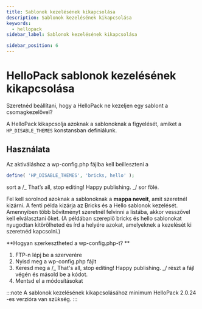 ```yaml
---
title: Sablonok kezelésének kikapcsolása
description: Sablonok kezelésének kikapcsolása
keywords:
  - hellopack
sidebar_label: Sablonok kezelésének kikapcsolása

sidebar_position: 6
---
```



# <FontAwesomeIcon icon="fa-duotone fa-tags text-primary" /> HelloPack sablonok kezelésének kikapcsolása

Szeretnéd beállítani, hogy a HelloPack ne kezeljen egy sablont a csomagkezelővel?

A HelloPack kikapcsolja azoknak a sablonoknak a figyelését, amiket a `HP_DISABLE_THEMES` konstansban definiálunk.

## Használata

Az aktiváláshoz a wp-config.php fájlba kell beilleszteni a

```php title="wp-config.php"
define( 'HP_DISABLE_THEMES', 'bricks, hello' );
```

sort a /_ That’s all, stop editing! Happy publishing. _/ sor fölé.

Fel kell sorolnod azoknak a sablonoknak a **mappa neveit**, amit szeretnél kizárni. A fenti példa kizárja az Bricks és a Hello sablonok kezelését. Amennyiben több bővítményt szeretnél felvinni a listába, akkor vesszővel kell elválasztani őket. (A példában szereplő bricks és hello sablonokat nyugodtan kitörölheted és írd a helyére azokat, amelyeknek a kezelését ki szeretnéd kapcsolni.)

**Hogyan szerkesztheted a wp-config.php-t?
**

1. FTP-n lépj be a szerverére
2. Nyisd meg a wp-config.php fájlt
3. Keresd meg a /_ That's all, stop editing! Happy publishing. _/ részt a fájl végén és másold be a kódot.
4. Mentsd el a módosításokat

:::note
A sablonok kezelésének kikapcsolásához minimum HelloPack 2.0.24 -es verzióra van szükség.
:::
